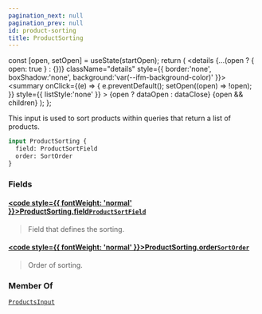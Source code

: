 ```yaml
---
pagination_next: null
pagination_prev: null
id: product-sorting
title: ProductSorting
---
```









  const [open, setOpen] = useState(startOpen);
  return (
    <details {...(open ? { open: true } : {})} className="details" style={{ border:'none', boxShadow:'none', background:'var(--ifm-background-color)' }}>
      <summary
        onClick={(e) => {
          e.preventDefault();
          setOpen((open) => !open);
        }}
        style={{ listStyle:'none' }}
      >
      {open ? dataOpen : dataClose}
      </summary>
      {open && children}
    </details>
  );
};








This input is used to sort products within queries that return a list of products.


```graphql
input ProductSorting {
  field: ProductSortField
  order: SortOrder
}
```




### Fields

#### [<code style={{ fontWeight: 'normal' }}>ProductSorting.<b>field</b></code>](#)<Bullet />[`ProductSortField`](/types/enums/product-sort-field) <Badge class="badge badge--secondary" text="enum"/> 
> 
> 
> Field that defines the sorting.
> 

#### [<code style={{ fontWeight: 'normal' }}>ProductSorting.<b>order</b></code>](#)<Bullet />[`SortOrder`](/types/enums/sort-order) <Badge class="badge badge--secondary" text="enum"/> 
> 
> 
> Order of sorting.
> 





### Member Of

[`ProductsInput`](/types/inputs/products-input)  <Badge class="badge badge--secondary" text="input"/>

